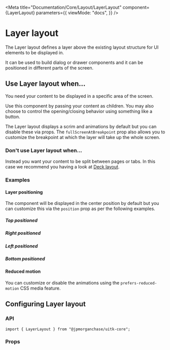 
<Meta
  title="Documentation/Core/Layout/LayerLayout"
  component={LayerLayout}
  parameters={{
    viewMode: "docs",
  }}
/>

# Layer layout

The Layer layout defines a layer above the existing layout structure for UI elements to be displayed in.

It can be used to build dialog or drawer components and it can be positioned in different parts of the screen.

<Canvas>
  <Story id="core-layout-layerlayout--default-layer-layout" />
</Canvas>

## Use Layer layout when...

You need your content to be displayed in a specific area of the screen.

Use this component by passing your content as children. You may also choose to control the opening/closing behavior using something like a button.

The Layer layout displays a scrim and animations by default but you can disable these via props. The `fullScreenAtBreakpoint` prop also allows you to customize the breakpoint at which the layer will take up the whole screen.

### Don't use Layer layout when...

Instead you want your content to be split between pages or tabs. In this case we recommend you having a look at [Deck layout](?path=/docs/documentation-core-layout-decklayout--page).

### Examples

#### Layer positioning

The component will be displayed in the center position by default but you can customize this via the `position` prop as per the following examples.

##### Top positioned

<Canvas>
  <Story id="core-layout-layerlayout--layer-layout-top" />
</Canvas>

##### Right positioned

<Canvas>
  <Story id="core-layout-layerlayout--layer-layout-right" />
</Canvas>

##### Left positioned

<Canvas>
  <Story id="core-layout-layerlayout--layer-layout-left" />
</Canvas>

##### Bottom positioned

<Canvas>
  <Story id="core-layout-layerlayout--layer-layout-bottom" />
</Canvas>

#### Reduced motion

You can customize or disable the animations using the `prefers-reduced-motion` CSS media feature.

<Canvas>
  <Story id="core-layout-layerlayout--layer-reduced-motion" />
</Canvas>

## Configuring Layer layout

### API

```
import { LayerLayout } from "@jpmorganchase/uitk-core";
```

### Props

<ArgsTable of={LayerLayout} />

<HelpAndSupport />
